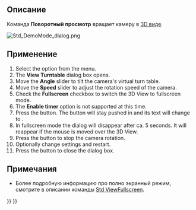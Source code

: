 <languages/>

<div class="mw-translate-fuzzy">
{{Docnav/ru
|[[Std_TextDocument/ru|Команда "Добавить текстовый документ"]]
|[[Std_UnitsCalculator/ru|Команда "Конвертор величин..."]]
|[[Std_Tools_Menu/ru|Меню "Инструменты"]]
|IconL=Std_TextDocument.svg
|IconR=Std_UnitsCalculator.svg
|IconC=Freecad.svg
}}
</div>

{{GuiCommand/ru
|Name/ru=Поворотный просмотр
|Name=Std_DemoMode
|MenuLocation=Инструменты → Поворотный просмотр...
|Workbenches=Все
}}

<span id="Description"></span>
==Описание==

Команда '''Поворотный просмотр''' вращает камеру в [[3D_view/ru|3D виде]].

[[Image:Std_DemoMode_dialog.png]]
{{Caption|Диалоговое окно "Повторный просмотр"}}

<span id="Usage"></span>
==Применение==

# Select the {{MenuCommand|Tools → [[Image:Std_DemoMode.svg|16px]] View Turntable}} option from the menu.
# The '''View Turntable''' dialog box opens.
# Move the '''Angle''' slider to tilt the camera's virtual turn table.
# Move the '''Speed''' slider to adjust the rotation speed of the camera.
# Check the '''Fullscreen''' checkbox to switch the 3D View to fullscreen mode.
# The '''Enable timer''' option is not supported at this time.
# Press the {{Button|Play}} button. The button will stay pushed in and its text will change to {{Button|Stop}}.
# In fullscreen mode the dialog will disappear after ca. 5 seconds. It will reappear if the mouse is moved over the 3D View.
# Press the {{Button|Stop}} button to stop the camera rotation.
# Optionally change settings and restart.
# Press the {{Button|Close}} button to close the dialog box.

<span id="Notes"></span>
==Примечания==

* Более подробную информацию про полно экранный режим, смотрите в описании команды [[Std_ViewFullscreen/ru|Std ViewFullscreen]].


<div class="mw-translate-fuzzy">
{{Docnav/ru
|[[Std_TextDocument/ru|Команда "Добавить текстовый документ"]]
|[[Std_UnitsCalculator/ru|Команда "Конвертор величин..."]]
|[[Std_Tools_Menu/ru|Меню "Инструменты"]]
|IconL=Std_TextDocument.svg
|IconR=Std_UnitsCalculator.svg
|IconC=Freecad.svg
}}
</div>

{{Std_Base_navi{{#translation:}}}}
{{Userdocnavi{{#translation:}}}}